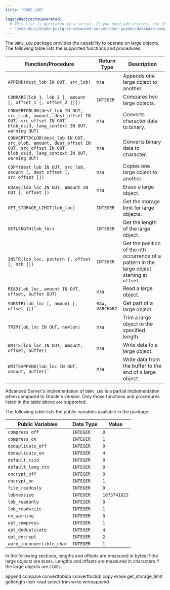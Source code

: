 ```yaml
---
title: "DBMS_LOB"

legacyRedirectsGenerated:
  # This list is generated by a script. If you need add entries, use the `legacyRedirects` key.
  - "/edb-docs/d/edb-postgres-advanced-server/user-guides/database-compatibility-for-oracle-developers-built-in-package-guide/10/Database_Compatibility_for_Oracle_Developers_Built-in_Package_Guide.1.16.html"
---
```


The `DBMS_LOB` package provides the capability to operate on large objects. The following table lists the supported functions and procedures:

| Function/Procedure                                                                                                                     | Return Type     | Description                                                                                  |
| -------------------------------------------------------------------------------------------------------------------------------------- | --------------- | -------------------------------------------------------------------------------------------- |
| `APPEND(dest_lob IN OUT, src_lob)`                                                                                                     | n/a             | Appends one large object to another.                                                         |
| `COMPARE(lob_1, lob_2 [, amount [, offset_1 [, offset_2 ]]])`                                                                          | `INTEGER`       | Compares two large objects.                                                                  |
| `CONVERTOBLOB(dest_lob IN OUT, src_clob, amount, dest_offset IN OUT, src_offset IN OUT, blob_csid, lang_context IN OUT, warning OUT)`  | n/a             | Converts character data to binary.                                                           |
| `CONVERTTOCLOB(dest_lob IN OUT, src_blob, amount, dest_offset IN OUT, src_offset IN OUT, blob_csid, lang_context IN OUT, warning OUT)` | n/a             | Converts binary data to character.                                                           |
| `COPY(dest_lob IN OUT, src_lob, amount [, dest_offset [, src_offset ]])`                                                               | n/a             | Copies one large object to another.                                                          |
| `ERASE(lob_loc IN OUT, amount IN OUT [, offset ])`                                                                                     | n/a             | Erase a large object.                                                                        |
| `GET_STORAGE_LIMIT(lob_loc)`                                                                                                           | `INTEGER`       | Get the storage limit for large objects.                                                     |
| `GETLENGTH(lob_loc)`                                                                                                                   | `INTEGER`       | Get the length of the large object.                                                          |
| `INSTR(lob_loc, pattern [, offset [, nth ]])`                                                                                          | `INTEGER`       | Get the position of the nth occurrence of a pattern in the large object starting at `offset` |
| `READ(lob_loc, amount IN OUT, offset, buffer OUT)`                                                                                     | n/a             | Read a large object.                                                                         |
| `SUBSTR(lob_loc [, amount [, offset ]])`                                                                                               | `RAW, VARCHAR2` | Get part of a large object.                                                                  |
| `TRIM(lob_loc IN OUT, newlen)`                                                                                                         | n/a             | Trim a large object to the specified length.                                                 |
| `WRITE(lob_loc IN OUT, amount, offset, buffer)`                                                                                        | n/a             | Write data to a large object.                                                                |
| `WRITEAPPEND(lob_loc IN OUT, amount, buffer)`                                                                                          | n/a             | Write data from the buffer to the end of a large object.                                     |

Advanced Server's implementation of `DBMS_LOB` is a partial implementation when compared to Oracle's version. Only those functions and procedures listed in the table above are supported.

The following table lists the public variables available in the package.

| **Public Variables**      | **Data Type** | **Value**    |
| ------------------------- | ------------- | ------------ |
| `compress off`            | `INTEGER`     | `0`          |
| `compress_on`             | `INTEGER`     | `1`          |
| `deduplicate_off`         | `INTEGER`     | `0`          |
| `deduplicate_on`          | `INTEGER`     | `4`          |
| `default_csid`            | `INTEGER`     | `0`          |
| `default_lang_ctx`        | `INTEGER`     | `0`          |
| `encrypt_off`             | `INTEGER`     | `0`          |
| `encrypt_on`              | `INTEGER`     | `1`          |
| `file_readonly`           | `INTEGER`     | `0`          |
| `lobmaxsize`              | `INTEGER`     | `1073741823` |
| `lob_readonly`            | `INTEGER`     | `0`          |
| `lob_readwrite`           | `INTEGER`     | `1`          |
| `no_warning`              | `INTEGER`     | `0`          |
| `opt_compress`            | `INTEGER`     | `1`          |
| `opt_deduplicate`         | `INTEGER`     | `4`          |
| `opt_encrypt`             | `INTEGER`     | `2`          |
| `warn_inconvertible_char` | `INTEGER`     | `1`          |

In the following sections, lengths and offsets are measured in bytes if the large objects are `BLOBs`. Lengths and offsets are measured in characters if the large objects are `CLOBs`.

<div class="toctree" maxdepth="5">

append compare converttoblob converttoclob copy erase get_storage_limit getlength instr read substr trim write writeappend

</div>
